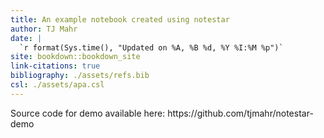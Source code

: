 ```yaml
---
title: An example notebook created using notestar
author: TJ Mahr
date: |
  `r format(Sys.time(), "Updated on %A, %B %d, %Y %I:%M %p")`
site: bookdown::bookdown_site
link-citations: true
bibliography: ./assets/refs.bib
csl: ./assets/apa.csl
---
```


Source code for demo available here: https://github.com/tjmahr/notestar-demo
